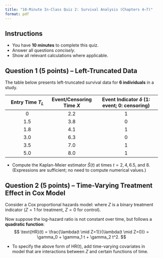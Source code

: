 ```yaml
---
title: "10-Minute In-Class Quiz 2: Survival Analysis (Chapters 4–7)"
format: pdf
---
```


## **Instructions**

-   You have **10 minutes** to complete this quiz.
-   Answer all questions *concisely*.
-   Show all relevant calculations where applicable.

## **Question 1 (5 points) – Left-Truncated Data**

The table below presents left-truncated survival data for **6 individuals** in a study.

| Entry Time $T_L$ | Event/Censoring Time $X$ | Event Indicator $\delta$ (1: event; 0: censoring) |
|:----------------:|:--------------:|:------------------------:|
|        0         |      2.2       |            1             |
|       1.5        |      3.8       |            0             |
|       1.8        |      4.1       |            1             |
|       3.0        |      6.3       |            0             |
|       3.5        |      7.0       |            1             |
|       5.0        |      8.0       |            1             |

-   Compute the Kaplan-Meier estimator $\hat{S}(t)$ at times $t = 2, 4, 6.5$, and $8$. (Expressions are sufficient; no need to compute numerical values.)

## **Question 2 (5 points) – Time-Varying Treatment Effect in Cox Model**

Consider a Cox proportional hazards model: \begin{equation}\label{eq:cox}
\lambda(t \mid Z) = \lambda_0(t) \exp(\beta Z),
\end{equation} where $Z$ is a binary treatment indicator ($Z = 1$ for treatment, $Z = 0$ for control).

Now suppose the log-hazard ratio is not constant over time, but follows a **quadratic function**: $$
\text{HR}(t) = \frac{\lambda(t \mid Z=1)}{\lambda(t \mid Z=0)} = \gamma_0 + \gamma_1 t + \gamma_2 t^2.
$$

-   To specify the above form of HR$(t)$, add time-varying covariates in model \eqref{eq:cox} that are interactions between $Z$ and certain functions of time.
